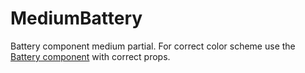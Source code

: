 
# MediumBattery
Battery component medium partial. For correct color scheme use the [Battery component](/components/Battery) with correct props.





